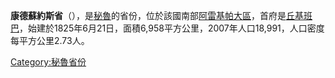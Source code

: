 {{Infobox settlement
| name = Condesuyos
| settlement_type                 = [[秘魯省份|省]]
| image_skyline                   = Coropuna.jpg
| image_caption                   = [[科羅普納峰|科羅普納峰]]
| image_flag                      = 
| image_shield                    = Escudo de Condesuyos - Chuquibamba.png
| image_map                       = Location of the province Condesuyos in Arequipa.svg
| map_caption                     = 在[[阿雷基帕大区|阿雷基帕大区]]的位置
| coordinates                     = 
| subdivision_type                = 国家
| subdivision_name                = {{PER}}
| subdivision_type1               = 大区
| subdivision_name1               = [[阿雷基帕大区|阿雷基帕大区]]
| seat_type                       = 首府
| seat                            = [[丘基班巴|丘基班巴]]
| leader_title                    = 省长
| leader_name                     = Miguel Angel Manchego Llerena
| area_total_km2                  = 6958.4
| elevation_m                     = 
| population_total                = 18963
| population_footnotes            = 
| population_density_km2          = auto
| blank_name_sec1                 = [[UBIGEO|UBIGEO]]
| blank_info_sec1                 = 0406
}}
'''康德蘇約斯省'''（{{lang-es|Provincia de Condesuyos}}），是[[秘魯|秘魯]]的省份，位於該國南部[[阿雷基帕大區|阿雷基帕大區]]，首府是[[丘基班巴|丘基班巴]]，始建於1825年6月21日，面積6,958平方公里，2007年人口18,991，人口密度每平方公里2.73人。

{{coord|15.839264|S|72.651358|W|type:adm2nd_source:itwiki|display=title}}

{{Peru-geo-stub}}
{{秘魯省份|state=collapsed}}
{{DEFAULTSORT:Condesuyos}}
[[Category:秘魯省份|Category:秘魯省份]]